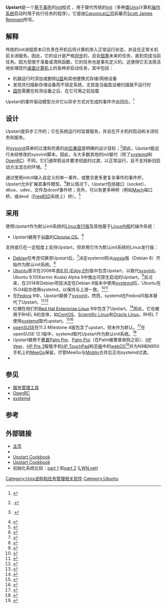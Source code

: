 {{noteTA
|G1=IT
}}
{{Infobox software
| name = Upstart
| logo = [[File:Logo_for_Upstart_daemon.png|250px]]
| screenshot = 
| caption = 
| collapsible = 
| author = [[Scott_James_Remnant|Scott James Remnant]]
| developer = [[Canonical公司|Canonical公司]]
| released = {{release date and age|2006|8|24}}
| latest release version = 1.13.2<ref>{{cite web |url=http://freecode.com/projects/upstart/releases |title=All releases of upstart |publisher=Freecode.com |date= |accessdate=2014-09-04 |archive-date=2016-03-04 |archive-url=https://web.archive.org/web/20160304191029/http://freecode.com/projects/upstart/releases }}</ref>
| latest release date = {{release date and age|2014|09|04}}
| latest preview version = 
| latest preview date = 
| frequently updated = 
| programming language = [[C语言|C]]
| operating system = [[Linux|Linux]]
| platform = 
| size = 
| language = 
| status = 
| genre = 初始化-{zh:守护进程;zh-hans:守护进程;zh-hant:常驻程式;zh-cn:守护进程;zh-tw:常驻程式;zh-hk:常驻程式;zh-sg:守护进程;zh-mo:常驻程式;}-
| license = [[GNU通用公共许可证|GPLv2]]
| website = {{URL|http://upstart.ubuntu.com}}
}}

'''Upstart'''是一个[[事件驅動程式設計|基于事件]]的[[init|init]]程式 ，用于替代传统的[[init|init]]（多种[[类Unix|类Unix]]计算机[[操作系统|操作系统]]启动时用于执行任务的程序）。它是由[[Canonical公司|Canonical公司]]前雇员[[Scott_James_Remnant|Scott James Remnant]]所写。

== 解释 ==
传统的init进程原本只负责在开机后将计算机带入正常运行状态，并且在正常关机前关闭服务。因此，它的设计是严格[[同步_(计算机科学)|同步]]的，且会[[阻塞_(计算机)|阻塞]]未来的任务，直到完成当前任务。因为受限于准备或清除函数，它的任务也是事先定义的。这使得它无法简洁地处理现代[[桌面计算机|桌面计算机]]上的各种非启动任务，其中包括：

* 机器运行时添加或删除[[U盘|U盘]]和其他便携式存储/网络设备
* 发现并扫描新存储设备而不锁定系统，尤其是当磁盘没被扫描就不运行时
* [[固件|固件]]需要在检测设备之后、在它可用之前加载

Upstart的事件驱动模型允许它以异步方式对生成的事件作出回应。<ref>{{cite web | url = http://www.netsplit.com/2006/08/26/upstart-in-universe/ | first = Scott James | last = Remnant | title = Upstart in Universe | publisher = Netsplit | date = 2006-08-26 | accessdate = 2009-09-12 | deadurl = yes | archiveurl = https://web.archive.org/web/20090904110208/http://www.netsplit.com/2006/08/26/upstart-in-universe/ | archivedate = 2009-09-04 }}</ref>

== 设计 ==
Upstart是异步工作的；它在系统运行时监督服务，并且在开关机时启动和关闭任务和服务。

对[[sysvinit|sysvinit]]简单的过渡和完善的[[向下兼容|向后兼容]]是明确的设计目标；<ref>{{citation | url = https://bugs.launchpad.net/ubuntu/+source/upstart/+bug/605007 | publisher = Ubuntu | title = Launch Pad | section = Upstart | number = 605007 | accessdate = 2014-01-27 | archive-date = 2020-06-12 | archive-url = https://web.archive.org/web/20200612003307/https://bugs.launchpad.net/ubuntu/+source/upstart/+bug/605007 | dead-url = no }}.</ref>因此，Upstart能运行未经修改的sysvinit脚本。因此，与大多数其他的init替代（除了[[systemd|systemd]]和[[OpenRC|OpenRC]]）不同，它们通常假设并要求彻底的过渡，以正常运行，且不支持新旧启动方法混合的环境。<ref>{{citation | url = https://wiki.ubuntu.com/ReplacementInit | chapter = Discussion of design and implementation of Upstart | publisher = Canonical | title = Ubuntu Wiki | accessdate = 2014-01-27 | archive-date = 2020-05-26 | archive-url = https://web.archive.org/web/20200526060137/https://wiki.ubuntu.com/ReplacementInit | dead-url = no }}.</ref>

通过使用initctl输入自定义的单一事件，或整合更多更复杂事件的事件桥，Upstart允许扩展其事件模型。<ref>{{cite web|title=The Upstart Cookbook|chapter=initctl emit|url=http://upstart.ubuntu.com/cookbook/#initctl-emit|publisher=Canonical|accessdate=26 January 2014|archive-url=https://web.archive.org/web/20140214014326/http://upstart.ubuntu.com/cookbook/#initctl-emit|archive-date=2014-02-14|dead-url=yes}}</ref>默认情况下，Upstart包括接口（socket）、dbus、udev、文件及dconf事件桥；另外，可以有更多种桥（例如[[Mach|Mach]]端口桥，或devd（[[FreeBSD|FreeBSD]]系统上）桥）。<ref>{{cite web|title=The Upstart Cookbook|chapter=Bridges|publisher=Canonical|url=http://upstart.ubuntu.com/cookbook/#bridges|accessdate=26 January 2014|archive-url=https://web.archive.org/web/20140214014326/http://upstart.ubuntu.com/cookbook/#bridges|archive-date=2014-02-14|dead-url=yes}}</ref>

== 采用 ==

使用Upstart作为默认init系统的[[Linux发行版|Linux发行版]]及其他基于[[Linux内核|Linux内核]]的操作系统：
* Upstart被用于[[谷歌|谷歌]]的[[Chrome_OS|Chrome OS]]。<ref name = "chrome-os">{{citation |url=https://sites.google.com/a/chromium.org/dev/chromium-os/chromiumos-design-docs/software-architecture |title=Software Architecture: Chromium OS design documents |publisher=Google |accessdate=25 January 2014 |archive-date=2022-04-09 |archive-url=https://web.archive.org/web/20220409203000/https://sites.google.com/a/chromium.org/dev/chromium-os/chromiumos-design-docs/software-architecture }}</ref>

支持或已在一定程度上支持Upstart，但弃用它作为默认init系统的Linux发行版：
* [[Debian|Debian]]在考虑切换至Upstart后，<ref>{{citation |author=Petter Reinholdtsen |url=http://lists.debian.org/debian-devel-announce/2009/09/msg00003.html |title=The future of the boot system in Debian |publisher=Debian.org |date=2009-09-05 |accessdate=2014-01-27 |archive-date=2022-01-09 |archive-url=https://web.archive.org/web/20220109174053/https://lists.debian.org/debian-devel-announce/2009/09/msg00003.html }}</ref>决定systemd将从''[[Debian|jessie]]''版（Debian 8）开始作为默认init系统。<ref>{{citation |url=http://lwn.net/Articles/585363/ |title=The Debian technical committee vote concludes |publisher=Lwn.net |date=2014-02-11 |accessdate=2014-02-11 |archive-date=2014-02-22 |archive-url=https://web.archive.org/web/20140222145737/http://lwn.net/Articles/585363/ |dead-url=no }}</ref>
* [[Ubuntu|Ubuntu]]首次在2006年底''[[Ubuntu发行版列表#Ubuntu_6.10_(Edgy_Eft)|6.10 (Edgy Eft)]]''版中包含Upstart，以取代[[sysvinit|sysvinit]]。Ubuntu 9.10(Karmic Koala) Alpha 6中推出可原生启动的Upstart。<ref>{{citation |url=http://www.ubuntulinux.org/testing/karmic/alpha6#Upstart |title=Upstart |work=About |publisher=Ubuntu }}{{Dead link|date=2020年4月 |bot=InternetArchiveBot |fix-attempted=yes }}</ref>反过来，在2014年Debian项目决定在Debian 8版本中使用[[systemd|systemd]]后，Ubuntu在15.04起亦改用systemd，以保持与上游一致。<ref>{{cite web |last=Shuttleworth |first=Mark |title=Losing graciously |url=http://www.markshuttleworth.com/archives/1316 |accessdate=14 February 2014 |archive-date=2014-03-22 |archive-url=https://web.archive.org/web/20140322130122/http://www.markshuttleworth.com/archives/1316 |dead-url=no }}</ref><ref>{{cite web|url=https://wiki.ubuntu.com/VividVervet/ReleaseNotes#Boot_and_service_management|title=VividVervet/ReleaseNotes - Ubuntu Wiki|accessdate=2017-10-17|archive-date=2015-06-11|archive-url=https://web.archive.org/web/20150611043849/https://wiki.ubuntu.com/VividVervet/ReleaseNotes#Boot_and_service_management|dead-url=no}}</ref>
* 在[[Fedora_(作業系統)|Fedora]] 9中，Upstart替换了[[sysvinit|sysvinit]]，然而，systemd在Fedora15版本替代了Upstart。<ref>{{citation |url=https://fedoraproject.org/wiki/Releases/14/FeatureList |title=Fedora 14 Accepted Features |date=2010-07-13 |accessdate=2010-07-13 |archive-date=2022-03-27 |archive-url=https://web.archive.org/web/20220327191742/https://fedoraproject.org/wiki/Releases/14/FeatureList }}</ref><ref>{{cite web |url=http://lwn.net/Articles/405100/ |title=Fedora defers systemd to F15 |date=2010-09-14 |accessdate=2010-09-17 |publisher=Linux Weekly News |archive-date=2022-04-09 |archive-url=https://web.archive.org/web/20220409203001/https://lwn.net/Articles/405100/ }}</ref>
* 红帽在他们的[[Red_Hat_Enterprise_Linux|Red Hat Enterprise Linux]] 6中包含了Upstart。<ref>{{cite web |url=https://access.redhat.com/site/documentation/en-US/Red_Hat_Enterprise_Linux/6/html/Technical_Notes/deployment.html |publisher=[[红帽公司|红帽公司]] |title=Deployment |work=Red Hat Enterprise Linux 6: Technical Notes |accessdate=2013-12-31 |archive-date=2013-12-31 |archive-url=https://web.archive.org/web/20131231200612/https://access.redhat.com/site/documentation/en-US/Red_Hat_Enterprise_Linux/6/html/Technical_Notes/deployment.html }}</ref>因此，它也被用于RHEL 6的变体，如[[CentOS|CentOS]]、[[Scientific_Linux|Scientific Linux]]和[[Oracle_Linux|Oracle Linux]]。RHEL 7使用[[systemd|systemd]]取代upstart。<ref>{{citation |url=https://plus.google.com/+LennartPoetteringTheOneAndOnly/posts/cBYAcrNZcz9 |title=Red Hat Summit talk about systemd in RHEL 7 is now available online |author=Lennart Poettering |publisher=Google Plus |date=2013-06-19 |accessdate=2013-12-31 |archive-date=2017-03-03 |archive-url=https://web.archive.org/web/20170303235042/https://plus.google.com/+LennartPoetteringTheOneAndOnly/posts/cBYAcrNZcz9 }}</ref><ref>{{citation |author=Tim Burke |title=Red Hat Enterprise Linux Roadmap Highlights |work=presentation |url=http://rhsummit.files.wordpress.com/2012/03/burke_rhel_roadmap.pdf |date=2012-06-27 |format=PDF |accessdate=2014-04-09 |archive-date=2013-01-18 |archive-url=https://web.archive.org/web/20130118084956/http://rhsummit.files.wordpress.com/2012/03/burke_rhel_roadmap.pdf |dead-url=yes }}</ref>
* [[openSUSE|openSUSE]]在11.3 Milestone 4版包含了upstart，但未作为默认。<ref>{{citation |url=http://www.h-online.com/open/news/item/OpenSUSE-gets-an-Upstart-964636.html |archiveurl=https://web.archive.org/web/20131208184815/http://www.h-online.com/open/news/item/OpenSUSE-gets-an-Upstart-964636.html |archivedate=2013-12-08 |title=OpenSUSE gets an Upstart |publisher=The H |date=2010-03-26 |accessdate=2010-04-04 |deadurl=yes }}</ref>在openSUSE 12.1版中，systemd取代Upstart作为默认init系统。<ref>{{citation |url=http://h-online.com/-1380033 |archiveurl=https://web.archive.org/web/20120420063250/http://www.h-online.com/open/news/item/openSUSE-12-1-arrives-with-systemd-and-Btrfs-1380033.html |archivedate=2012-04-20 |title=openSUSE 12.1 arrives with systemd and Btrfs |author=Chris von Eitzen |publisher=The H |date=2011-11-16 |accessdate=2011-11-16 |deadurl=yes }}</ref>
* Upstart被用于[[惠普|惠普]][[Palm_Pre|Palm Pre]]、[[Palm_Pixi|Palm Pixi]]（在Palm被惠普收购之前）、[[HP_Veer|HP Veer]]、[[HP_Pre_3|HP Pre 3]]智能手机[[HP_TouchPad|HP TouchPad]]和[[平板电脑|平板]]中的[[webOS|webOS]]<ref>{{citation|url=http://mjg59.livejournal.com/111453.html|title=Palm Pre|date=|accessdate=2009-07-09|publisher=Live Journal|archive-date=2009-12-23|archive-url=https://web.archive.org/web/20091223142117/http://mjg59.livejournal.com/111453.html|dead-url=no}}</ref>并为N9和N950手机上的[[MeeGo|MeeGo]]保留，尽管MeeGo与[[Moblin|Moblin]]合并后正向systemd过渡。{{Citation needed|date=April 2014}}
* {{fact|[[Kindle|Kindle]] 在固件也使用 Upstart 来控制设备的启动及服务。}}

== 参见 ==
{{Portal|自由软件}}
* [[服务管理工具|服务管理工具]]
* [[OpenRC|OpenRC]]
* [[systemd|systemd]]

== 参考 ==
{{Reflist|30em}}

== 外部链接 ==
* [http://upstart.ubuntu.com/ 主页] {{Wayback|url=http://upstart.ubuntu.com/ |date=20220509135211 }}
* {{launchpad|id=upstart |title=Upstart}}
* [http://upstart.ubuntu.com/cookbook Upstart Cookbook] {{Wayback|url=http://upstart.ubuntu.com/cookbook |date=20121103152333 }}
* [http://upstart.ubuntu.com/cookbook/upstart_cookbook.pdf Upstart Cookbook] {{Wayback|url=http://upstart.ubuntu.com/cookbook/upstart_cookbook.pdf |date=20121018133515 }}
* 初始化系统比较：[https://lwn.net/Articles/578209/ part 1] {{Wayback|url=https://lwn.net/Articles/578209/ |date=20201116130258 }}和[https://lwn.net/Articles/578210/ part 2] {{Wayback|url=https://lwn.net/Articles/578210/ |date=20201116173548 }} ([[LWN.net|LWN.net]])

{{Ubuntu}}
{{Unix中的服务管理}}

[[Category:Unix进程和任务管理相关软件|Category:Unix进程和任务管理相关软件]]
[[Category:Ubuntu|Category:Ubuntu]]